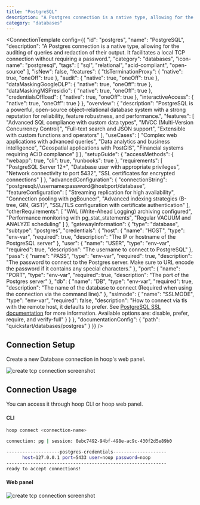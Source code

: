 ```yaml
---
title: "PostgreSQL"
description: "A Postgres connection is a native type, allowing for the auditing of queries and redaction of their output. It facilitates a local TCP connection without requiring a password."
category: "databases"
---
```



<ConnectionTemplate config={{
  "id": "postgres",
  "name": "PostgreSQL",
  "description": "A Postgres connection is a native type, allowing for the auditing of queries and redaction of their output. It facilitates a local TCP connection without requiring a password.",
  "category": "databases",
  "icon-name": "postgresql",
  "tags": [
    "sql",
    "relational",
    "acid-compliant",
    "open-source"
  ],
  "isNew": false,
  "features": {
    "tlsTerminationProxy": {
      "native": true,
      "oneOff": true
    },
    "audit": {
      "native": true,
      "oneOff": true
    },
    "dataMaskingGoogleDLP": {
      "native": true,
      "oneOff": true
    },
    "dataMaskingMSPresidio": {
      "native": true,
      "oneOff": true
    },
    "credentialsOffload": {
      "native": true,
      "oneOff": true
    },
    "interactiveAccess": {
      "native": true,
      "oneOff": true
    }
  },
  "overview": {
    "description": "PostgreSQL is a powerful, open-source object-relational database system with a strong reputation for reliability, feature robustness, and performance.",
    "features": [
      "Advanced SQL compliance with custom data types",
      "MVCC (Multi-Version Concurrency Control)",
      "Full-text search and JSON support",
      "Extensible with custom functions and operators"
    ],
    "useCases": [
      "Complex web applications with advanced queries",
      "Data analytics and business intelligence",
      "Geospatial applications with PostGIS",
      "Financial systems requiring ACID compliance"
    ]
  },
  "setupGuide": {
    "accessMethods": {
      "webapp": true,
      "cli": true,
      "runbooks": true
    },
    "requirements": [
      "PostgreSQL Server 12+",
      "Database user with appropriate privileges",
      "Network connectivity to port 5432",
      "SSL certificates for encrypted connections"
    ]
  },
  "advancedConfiguration": {
    "connectionString": "postgresql://username:password@host:port/database",
    "featureConfiguration": [
      "Streaming replication for high availability",
      "Connection pooling with pgBouncer",
      "Advanced indexing strategies (B-tree, GIN, GiST)",
      "SSL/TLS configuration with certificate authentication"
    ],
    "otherRequirements": [
      "WAL (Write-Ahead Logging) archiving configured",
      "Performance monitoring with pg_stat_statements",
      "Regular VACUUM and ANALYZE scheduling"
    ]
  },
  "gatewayInformation": {
    "type": "database",
    "subtype": "postgres",
    "credentials": {
      "host": {
        "name": "HOST",
        "type": "env-var",
        "required": true,
        "description": "The IP or hostname of the PostgreSQL server"
      },
      "user": {
        "name": "USER",
        "type": "env-var",
        "required": true,
        "description": "The username to connect to PostgreSQL"
      },
      "pass": {
        "name": "PASS",
        "type": "env-var",
        "required": true,
        "description": "The password to connect to the Postgres server. Make sure to URL encode the password if it contains any special characters."
      },
      "port": {
        "name": "PORT",
        "type": "env-var",
        "required": true,
        "description": "The port of the Postgres server"
      },
      "db": {
        "name": "DB",
        "type": "env-var",
        "required": true,
        "description": "The name of the database to connect (Required when using the connection via the command line)."
      },
      "sslmode": {
        "name": "SSLMODE",
        "type": "env-var",
        "required": false,
        "description": "How to connect via tls with the remote host, it defaults to prefer. See [PostgreSQL SSL documentation](https://www.postgresql.org/docs/current/libpq-ssl.html#LIBPQ-SSL-PROTECTION) for more information. Available options are: disable, prefer, require, and verify-full"
      }
    }
  },
  "documentationConfig": {
    "path": "quickstart/databases/postgres"
  }
}} />
## Connection Setup

Create a new Database connection in hoop's web panel.

<Frame>
    <img src="/images/quickstarts/create-database-connection-screenshot.png" alt="create tcp connection screenshot" />
</Frame>

## Connection Usage

You can access it through hoop CLI or hoop web panel.

#### CLI

```bash
hoop connect <connection-name>

connection: pg | session: 0ebc7492-94bf-498e-ac9c-430f2d5e89b0

--------------------postgres-credentials--------------------
      host=127.0.0.1 port=5433 user=noop password=noop
------------------------------------------------------------
ready to accept connections!
```

#### Web panel

<Frame>
    <img src="/images/quickstarts/client-pg.png" alt="create tcp connection screenshot" />
</Frame>
















